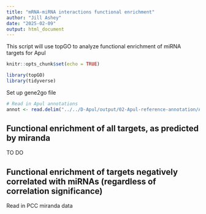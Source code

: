 ```yaml
---
title: "mRNA-miRNA interactions functional enrichment"
author: "Jill Ashey"
date: "2025-02-09"
output: html_document
---
```


This script will use topGO to analyze functional enrichment of miRNA targets for Apul 

```r
knitr::opts_chunk$set(echo = TRUE)

library(topGO)
library(tidyverse)
```

Set up gene2go file 
```r
# Read in Apul annotations
annot <- read.delim("../../D-Apul/output/02-Apul-reference-annotation/Apulcra-genome-mRNA-IDmapping-2024_12_12.tab")


```


## Functional enrichment of all targets, as predicted by miranda

TO DO

## Functional enrichment of targets negatively correlated with miRNAs (regardless of correlation significance)

Read in PCC miranda data

